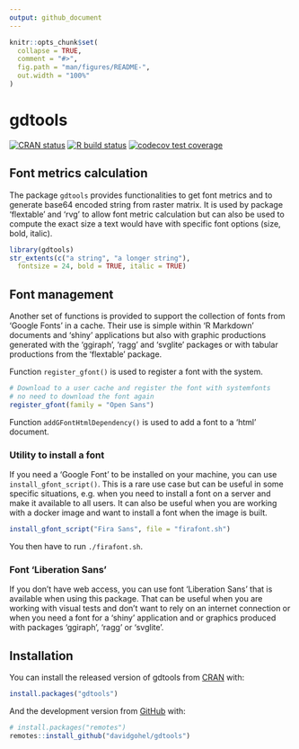 ```yaml
---
output: github_document
---
```


<!-- README.md is generated from README.Rmd. Please edit that file -->

```r
knitr::opts_chunk$set(
  collapse = TRUE,
  comment = "#>",
  fig.path = "man/figures/README-",
  out.width = "100%"
)
```

# gdtools

<!-- badges: start -->
[![CRAN status](https://www.r-pkg.org/badges/version/gdtools)](https://CRAN.R-project.org/package=gdtools)
[![R build status](https://github.com/davidgohel/gdtools/workflows/R-CMD-check/badge.svg)](https://github.com/davidgohel/gdtools/actions)
[![codecov test coverage](https://codecov.io/gh/davidgohel/gdtools/branch/master/graph/badge.svg)](https://app.codecov.io/gh/davidgohel/gdtools)
<!-- badges: end -->

## Font metrics calculation

The package `gdtools` provides functionalities to get
font metrics and to generate base64 encoded string from 
raster matrix. It is used by package 'flextable' and 'rvg'
to allow font metric calculation but can also be used 
to compute the exact size a text would have with 
specific font options (size, bold, italic).

```r
library(gdtools)
str_extents(c("a string", "a longer string"), 
  fontsize = 24, bold = TRUE, italic = TRUE)
```

## Font management

Another set of functions is provided to support the collection 
of fonts from 'Google Fonts' in a cache. Their use is simple within 
'R Markdown' documents and 'shiny' applications but also with graphic 
productions generated with the 'ggiraph', 'ragg' and 'svglite' packages 
or with tabular productions from the 'flextable' package.

Function `register_gfont()` is used to register a font with the system.

```r
# Download to a user cache and register the font with systemfonts
# no need to download the font again
register_gfont(family = "Open Sans")
```

Function `addGFontHtmlDependency()` is used to add a font to a
'html' document.

### Utility to install a font

If you need a 'Google Font' to be installed on your machine, you can use
`install_gfont_script()`. This is a rare use case but can be useful in some
specific situations, e.g. when you need to install a font on a server and make
it available to all users. It can also be useful when you are working with 
a docker image and want to install a font when the image is built.

```r
install_gfont_script("Fira Sans", file = "firafont.sh")
```

You then have to run `./firafont.sh`.

### Font 'Liberation Sans'

If you don't have web access, you can use font 'Liberation Sans' that is
available when using this package. That can be useful when you are working
with visual tests and don't want to rely on an internet connection or when
you need a font for a 'shiny' application and or graphics produced with 
packages 'ggiraph', 'ragg' or 'svglite'.

## Installation

You can install the released version of gdtools from [CRAN](https://CRAN.R-project.org) with:

``` r
install.packages("gdtools")
```

And the development version from [GitHub](https://github.com/davidgohel/gdtools) with:

``` r
# install.packages("remotes")
remotes::install_github("davidgohel/gdtools")
```
